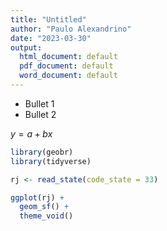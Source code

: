 ```yaml
---
title: "Untitled"
author: "Paulo Alexandrino"
date: "2023-03-30"
output:
  html_document: default
  pdf_document: default
  word_document: default
---
```


* Bullet 1
* Bullet 2

$y = a + bx$

```r
library(geobr)
library(tidyverse)

rj <- read_state(code_state = 33)

ggplot(rj) +
  geom_sf() +
  theme_void()

```
